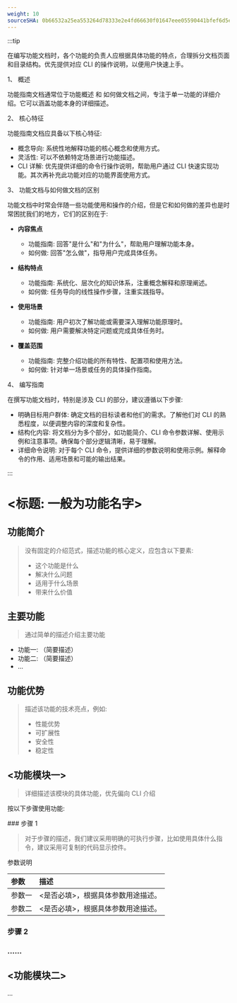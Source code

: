 ```yaml
---
weight: 10
sourceSHA: 0b66532a25ea553264d78333e2e4fd66630f01647eee05590441bfef6d5e3009
---
```


:::tip

在编写功能文档时，各个功能的负责人应根据具体功能的特点，合理拆分文档页面和目录结构。优先提供对应 CLI 的操作说明，以便用户快速上手。

1、 概述

功能指南文档通常位于功能概述 和 如何做文档之间，专注于单一功能的详细介绍。它可以涵盖功能本身的详细描述。

2、 核心特征

功能指南文档应具备以下核心特征:

- 概念导向: 系统性地解释功能的核心概念和使用方式。
- 灵活性: 可以不依赖特定场景进行功能描述。
- CLI 详解: 优先提供详细的命令行操作说明，帮助用户通过 CLI 快速实现功能。其次再补充此功能对应的功能界面使用方式。

3、 功能文档与如何做文档的区别

功能文档中时常会伴随一些功能使用和操作的介绍，但是它和如何做的差异也是时常困扰我们的地方，它们的区别在于:

- **内容焦点**
  - 功能指南: 回答"是什么"和"为什么"，帮助用户理解功能本身。
  - 如何做: 回答"怎么做"，指导用户完成具体任务。

- **结构特点**
  - 功能指南: 系统化、层次化的知识体系，注重概念解释和原理阐述。
  - 如何做: 任务导向的线性操作步骤，注重实践指导。

- **使用场景**
  - 功能指南: 用户初次了解功能或需要深入理解功能原理时。
  - 如何做: 用户需要解决特定问题或完成具体任务时。

- **覆盖范围**
  - 功能指南: 完整介绍功能的所有特性、配置项和使用方法。
  - 如何做: 针对单一场景或任务的具体操作指南。

4、 编写指南

在撰写功能文档时，特别是涉及 CLI 的部分，建议遵循以下步骤:

- 明确目标用户群体: 确定文档的目标读者和他们的需求。了解他们对 CLI 的熟悉程度，以便调整内容的深度和复杂性。
- 结构化内容: 将文档分为多个部分，如功能简介、CLI 命令参数详解、使用示例和注意事项。确保每个部分逻辑清晰，易于理解。
- 详细命令说明: 对于每个 CLI 命令，提供详细的参数说明和使用示例。解释命令的作用、适用场景和可能的输出结果。

:::

# \<标题: 一般为功能名字>

## 功能简介

> 没有固定的介绍范式，描述功能的核心定义，应包含以下要素:
>
> - 这个功能是什么
> - 解决什么问题
> - 适用于什么场景
> - 带来什么价值

## 主要功能

> 通过简单的描述介绍主要功能

- 功能一: （简要描述）
- 功能二: （简要描述）
- ...

## 功能优势

> 描述该功能的技术亮点，例如:
>
> - 性能优势
> - 可扩展性
> - 安全性
> - 稳定性

## \<功能模块一>

> 详细描述该模块的具体功能，优先偏向 CLI 介绍

按以下步骤使用功能:

<Steps>
  ### 步骤 1

  > 对于步骤的描述，我们建议采用明确的可执行步骤，比如使用具体什么指令，建议采用可复制的代码显示控件。

  参数说明

  | 参数  | 描述                  |
  | :-- | :------------------ |
  | 参数一 | \<是否必填>，根据具体参数用途描述。 |
  | 参数二 | \<是否必填>，根据具体参数用途描述。 |

  ### 步骤 2

  ### ......
</Steps>

## \<功能模块二>

...
